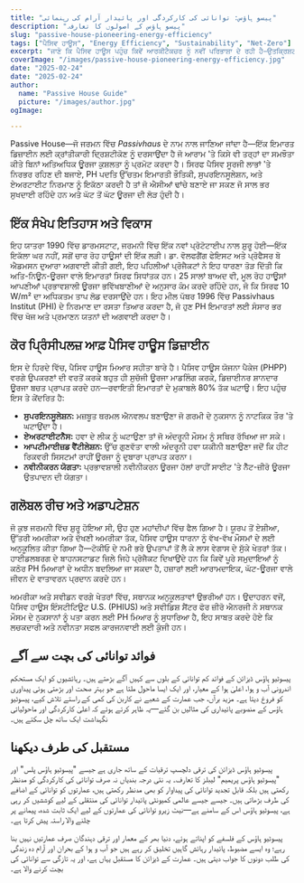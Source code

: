 ```yaml
---
title: "پیسو ہاؤس: توانائی کی کارکردگی اور پائیدار آرام کی رہنمائی"
description: "پیسو ہاؤس کے اصولوں کا تعارف۔"
slug: "passive-house-pioneering-energy-efficiency"
tags: ["ਪੈਸਿਵ ਹਾਊਸ", "Energy Efficiency", "Sustainability", "Net-Zero"]
excerpt: "ਜਾਣੋ ਕਿ ਪੈਸਿਵ ਹਾਊਸ ਪਹੁੰਚ ਕਿਵੇਂ ਆਰਕੀਟੈਕਚਰ ਨੂੰ ਨਵੀਂ ਪਰਿਭਾਸ਼ਾ ਦੇ ਰਹੀ ਹੈ—ਉਤਕ੍ਰਿਸ਼ਟ ਅੰਦਰੂਨੀ ਆਰਾਮ, ਬਹੁਤ ਘੱਟ ਊਰਜਾ ਦੀ ਵਰਤੋਂ, ਅਤੇ ਕਾਰਬਨ ਉਤਸਰਜਨ ਵਿੱਚ ਮਹੱਤਵਪੂਰਨ ਕਮੀ ਪ੍ਰਦਾਨ ਕਰਦਿਆਂ, ਭਾਵੇਂ ਇਮਾਰਤ ਕਿਸੇ ਵੀ ਕਿਸਮ ਦੀ ਹੋਵੇ ਜਾਂ ਮੌਸਮ।"
coverImage: "/images/passive-house-pioneering-energy-efficiency.jpg"
date: "2025-02-24"
date: "2025-02-24"
author: 
  name: "Passive House Guide"
  picture: "/images/author.jpg"
ogImage: 

---
```

Passive House—ਜੋ ਜਰਮਨ ਵਿੱਚ *Passivhaus* ਦੇ ਨਾਮ ਨਾਲ ਜਾਣਿਆ ਜਾਂਦਾ ਹੈ—ਇੱਕ ਇਮਾਰਤ ਡਿਜ਼ਾਈਨ ਲਈ ਕ੍ਰਾਂਤੀਕਾਰੀ ਦ੍ਰਿਸ਼ਟੀਕੋਣ ਨੂੰ ਦਰਸਾਉਂਦਾ ਹੈ ਜੋ ਆਰਾਮ 'ਤੇ ਕਿਸੇ ਵੀ ਤਰ੍ਹਾਂ ਦਾ ਸਮਝੌਤਾ ਕੀਤੇ ਬਿਨਾਂ ਅਤਿਅਧਿਕ ਊਰਜਾ ਕੁਸ਼ਲਤਾ ਨੂੰ ਪ੍ਰਮੋਟ ਕਰਦਾ ਹੈ। ਸਿਰਫ ਪੈਸਿਵ ਸੂਰਜੀ ਲਾਭਾਂ 'ਤੇ ਨਿਰਭਰ ਰਹਿਣ ਦੀ ਬਜਾਏ, PH ਪਦਤਿ ਉੱਚਤਮ ਇਮਾਰਤੀ ਭੌਤਿਕੀ, ਸੁਪਰਇਨਸੂਲੇਸ਼ਨ, ਅਤੇ ਏਅਰਟਾਈਟ ਨਿਰਮਾਣ ਨੂੰ ਇਕੱਠਾ ਕਰਦੀ ਹੈ ਤਾਂ ਜੋ ਐਸੀਆਂ ਢਾਂਚੇ ਬਣਾਏ ਜਾ ਸਕਣ ਜੋ ਸਾਲ ਭਰ ਸੁਖਦਾਈ ਰਹਿੰਦੇ ਹਨ ਅਤੇ ਘੱਟ ਤੋਂ ਘੱਟ ਊਰਜਾ ਦੀ ਲੋੜ ਹੁੰਦੀ ਹੈ।

## ਇੱਕ ਸੰਖੇਪ ਇਤਿਹਾਸ ਅਤੇ ਵਿਕਾਸ

ਇਹ ਯਾਤਰਾ 1990 ਵਿੱਚ ਡਾਰਮਸਟਾਟ, ਜਰਮਨੀ ਵਿੱਚ ਇੱਕ ਨਵਾਂ ਪ੍ਰੋਟੋਟਾਈਪ ਨਾਲ ਸ਼ੁਰੂ ਹੋਈ—ਇੱਕ ਇਕੱਲਾ ਘਰ ਨਹੀਂ, ਸਗੋਂ ਚਾਰ ਰੋਹ ਹਾਊਸਾਂ ਦੀ ਇੱਕ ਲੜੀ। ਡਾ. ਵੋਲਫਗੈਂਗ ਫੇਇਸਟ ਅਤੇ ਪ੍ਰੋਫੈਸਰ ਬੋ ਐਡਮਸਨ ਦੁਆਰਾ ਅਗਵਾਈ ਕੀਤੀ ਗਈ, ਇਹ ਪਹਿਲੀਆਂ ਪ੍ਰੋਜੈਕਟਾਂ ਨੇ ਇਹ ਧਾਰਣਾ ਤੋੜ ਦਿੱਤੀ ਕਿ ਅਤਿ-ਨਿਊਨ-ਊਰਜਾ ਵਾਲੇ ਇਮਾਰਤਾਂ ਸਿਰਫ ਸਿਧਾਂਤਕ ਹਨ। 25 ਸਾਲਾਂ ਬਾਅਦ ਵੀ, ਮੂਲ ਰੋਹ ਹਾਊਸਾਂ ਆਪਣੀਆਂ ਪ੍ਰਭਾਵਸ਼ਾਲੀ ਊਰਜਾ ਭਵਿੱਖਬਾਣੀਆਂ ਦੇ ਅਨੁਸਾਰ ਕੰਮ ਕਰਦੇ ਰਹਿੰਦੇ ਹਨ, ਜੋ ਕਿ ਸਿਰਫ 10 W/m² ਦਾ ਅਧਿਕਤਮ ਤਾਪ ਲੋਡ ਦਰਸਾਉਂਦੇ ਹਨ। ਇਹ ਮੀਲ ਪੱਥਰ 1996 ਵਿੱਚ Passivhaus Institut (PHI) ਦੇ ਨਿਰਮਾਣ ਦਾ ਰਸਤਾ ਤਿਆਰ ਕਰਦਾ ਹੈ, ਜੋ ਹੁਣ PH ਇਮਾਰਤਾਂ ਲਈ ਸੰਸਾਰ ਭਰ ਵਿੱਚ ਖੋਜ ਅਤੇ ਪ੍ਰਮਾਣਨ ਯਤਨਾਂ ਦੀ ਅਗਵਾਈ ਕਰਦਾ ਹੈ।
## ਕੋਰ ਪ੍ਰਿੰਸੀਪਲਜ਼ ਆਫ਼ ਪੈਸਿਵ ਹਾਊਸ ਡਿਜ਼ਾਈਨ

ਇਸ ਦੇ ਹਿਰਦੇ ਵਿੱਚ, ਪੈਸਿਵ ਹਾਊਸ ਮਿਆਰ ਸਹੀਤਾ ਬਾਰੇ ਹੈ। ਪੈਸਿਵ ਹਾਊਸ ਯੋਜਨਾ ਪੈਕੇਜ (PHPP) ਵਰਗੇ ਉਪਕਰਣਾਂ ਦੀ ਵਰਤੋਂ ਕਰਕੇ ਬਹੁਤ ਹੀ ਸੁਚੱਜੀ ਊਰਜਾ ਮਾਡਲਿੰਗ ਕਰਕੇ, ਡਿਜ਼ਾਈਨਰ ਸ਼ਾਨਦਾਰ ਊਰਜਾ ਬਚਤ ਪ੍ਰਾਪਤ ਕਰਦੇ ਹਨ—ਰਵਾਇਤੀ ਇਮਾਰਤਾਂ ਦੇ ਮੁਕਾਬਲੇ 80% ਤੱਕ ਘਟਾਉ। ਇਹ ਪਹੁੰਚ ਇਸ ਤੇ ਕੇਂਦਰਿਤ ਹੈ:
- **ਸੁਪਰਇਨਸੂਲੇਸ਼ਨ:** ਮਜ਼ਬੂਤ ਥਰਮਲ ਐਨਵਲਪ ਬਣਾਉਣਾ ਜੋ ਗਰਮੀ ਦੇ ਨੁਕਸਾਨ ਨੂੰ ਨਾਟਕਿਕ ਤੌਰ 'ਤੇ ਘਟਾਉਂਦਾ ਹੈ।
- **ਏਅਰਟਾਈਟਨੈਸ:** ਹਵਾ ਦੇ ਲੀਕ ਨੂੰ ਘਟਾਉਣਾ ਤਾਂ ਜੋ ਅੰਦਰੂਨੀ ਮੌਸਮ ਨੂੰ ਸਥਿਰ ਰੱਖਿਆ ਜਾ ਸਕੇ।
- **ਆਪਟੀਮਾਈਜ਼ਡ ਵੈਂਟੀਲੇਸ਼ਨ:** ਉੱਚ ਗੁਣਵੱਤਾ ਵਾਲੀ ਅੰਦਰੂਨੀ ਹਵਾ ਯਕੀਨੀ ਬਣਾਉਣਾ ਜਦੋਂ ਕਿ ਹੀਟ ਰਿਕਵਰੀ ਸਿਸਟਮਾਂ ਰਾਹੀਂ ਊਰਜਾ ਨੂੰ ਦੁਬਾਰਾ ਪ੍ਰਾਪਤ ਕਰਨਾ।
- **ਨਵੀਨੀਕਰਨ ਯੋਗਤਾ:** ਪ੍ਰਭਾਵਸ਼ਾਲੀ ਨਵੀਨੀਕਰਨ ਊਰਜਾ ਹੱਲਾਂ ਰਾਹੀਂ ਸਾਈਟ 'ਤੇ ਨੈੱਟ-ਜ਼ੀਰੋ ਊਰਜਾ ਉਤਪਾਦਨ ਦੀ ਯੋਗਤਾ।

## ਗਲੋਬਲ ਰੀਚ ਅਤੇ ਅਡਾਪਟੇਸ਼ਨ

ਜੋ ਕੁਝ ਜਰਮਨੀ ਵਿੱਚ ਸ਼ੁਰੂ ਹੋਇਆ ਸੀ, ਉਹ ਹੁਣ ਮਹਾਂਦੀਪਾਂ ਵਿੱਚ ਫੈਲ ਗਿਆ ਹੈ। ਯੂਰਪ ਤੋਂ ਏਸ਼ੀਆ, ਉੱਤਰੀ ਅਮਰੀਕਾ ਅਤੇ ਦੱਖਣੀ ਅਮਰੀਕਾ ਤੱਕ, ਪੈਸਿਵ ਹਾਊਸ ਧਾਰਨਾ ਨੂੰ ਵੱਖ-ਵੱਖ ਮੌਸਮਾਂ ਦੇ ਲਈ ਅਨੁਕੂਲਿਤ ਕੀਤਾ ਗਿਆ ਹੈ—ਟੋਕੀਓ ਦੇ ਨਮੀ ਭਰੇ ਉਪਤਾਪਾਂ ਤੋਂ ਲੈ ਕੇ ਲਾਸ ਵੇਗਾਸ ਦੇ ਸੁੱਕੇ ਖੇਤਰਾਂ ਤੱਕ। ਹਾਈਡਲਬਰਗ ਦੇ ਬਾਹਨਸਟਾਡਟ ਜ਼ਿਲੇ ਜਿਹੇ ਪ੍ਰੋਜੈਕਟ ਦਿਖਾਉਂਦੇ ਹਨ ਕਿ ਕਿਵੇਂ ਪੂਰੇ ਸਮੁਦਾਇਆਂ ਨੂੰ ਕਠੋਰ PH ਮਿਆਰਾਂ ਦੇ ਅਧੀਨ ਬਦਲਿਆ ਜਾ ਸਕਦਾ ਹੈ, ਹਜ਼ਾਰਾਂ ਲਈ ਆਰਾਮਦਾਇਕ, ਘੱਟ-ਊਰਜਾ ਵਾਲੇ ਜੀਵਨ ਦੇ ਵਾਤਾਵਰਨ ਪ੍ਰਦਾਨ ਕਰਦੇ ਹਨ।

ਅਮਰੀਕਾ ਅਤੇ ਸਵੀਡਨ ਵਰਗੇ ਖੇਤਰਾਂ ਵਿੱਚ, ਸਥਾਨਕ ਅਨੁਕੂਲਤਾਵਾਂ ਉਭਰੀਆਂ ਹਨ। ਉਦਾਹਰਨ ਵਜੋਂ, ਪੈਸਿਵ ਹਾਊਸ ਇੰਸਟੀਟਿਊਟ U.S. (PHIUS) ਅਤੇ ਸਵੀਡਿਸ਼ ਸੈਂਟਰ ਫੋਰ ਜ਼ੀਰੋ ਐਨਰਜੀ ਨੇ ਸਥਾਨਕ ਮੌਸਮ ਦੇ ਨੁਕਸਾਨਾਂ ਨੂੰ ਪਤਾ ਕਰਨ ਲਈ PH ਮਿਆਰ ਨੂੰ ਸੁਧਾਰਿਆ ਹੈ, ਇਹ ਸਾਬਤ ਕਰਦੇ ਹੋਏ ਕਿ ਲਚਕਦਾਰੀ ਅਤੇ ਨਵੀਨਤਾ ਸਫਲ ਕਾਰਜਨਵਾਈ ਲਈ ਕੁੰਜੀ ਹਨ।
## فوائد توانائی کی بچت سے آگے

پیسوٹیو ہاؤس ڈیزائن کے فوائد کم توانائی کے بلوں سے کہیں آگے بڑھتے ہیں۔ رہائشیوں کو ایک مستحکم اندرونی آب و ہوا، اعلیٰ ہوا کے معیار، اور ایک ایسا ماحول ملتا ہے جو بہتر صحت اور بڑھتی ہوئی پیداوری کو فروغ دیتا ہے۔ مزید برآں، جب عمارت کے شعبے نے کاربن کی کمی کے راستے تلاش کیے، پیسوٹیو ہاؤس کے منصوبے پائیداری کی مثالیں بن گئے—یہ ظاہر کرتے ہوئے کہ اعلیٰ کارکردگی اور ماحولیاتی نگہداشت ایک ساتھ چل سکتے ہیں۔

## مستقبل کی طرف دیکھنا

پیسوٹیو ہاؤس ڈیزائن کی ترقی دلچسپ ترقیات کے ساتھ جاری ہے جیسے "پیسوٹیو ہاؤس پلس" اور "پیسوٹیو ہاؤس پریمیم" لیبلز کا تعارف۔ یہ نئی درجہ بندیاں نہ صرف توانائی کی کارکردگی کو مدنظر رکھتی ہیں بلکہ قابل تجدید توانائی کی پیداوار کو بھی مدنظر رکھتی ہیں، عمارتوں کو توانائی کے اضافے کی طرف بڑھاتی ہیں۔ جیسے جیسے عالمی کمیونٹی پائیدار توانائی کی منتقلی کے لیے کوششیں کر رہی ہے، پیسوٹیو ہاؤس اس کے سامنے ہے—نیٹ زیرو توانائی کی عمارتوں کے لیے ایک ثابت شدہ، پیمانے پر چلنے والا راستہ پیش کرتا ہے۔

پیسوٹیو ہاؤس کے فلسفے کو اپناتے ہوئے، دنیا بھر کے معمار اور ترقی دہندگان صرف عمارتیں نہیں بنا رہے؛ وہ ایسے مضبوط، پائیدار رہائش گاہیں تخلیق کر رہے ہیں جو آب و ہوا کے بحران اور آرام دہ زندگی کی طلب دونوں کا جواب دیتی ہیں۔ عمارت کے ڈیزائن کا مستقبل یہاں ہے، اور یہ تازگی سے توانائی کی بچت کرنے والا ہے۔
